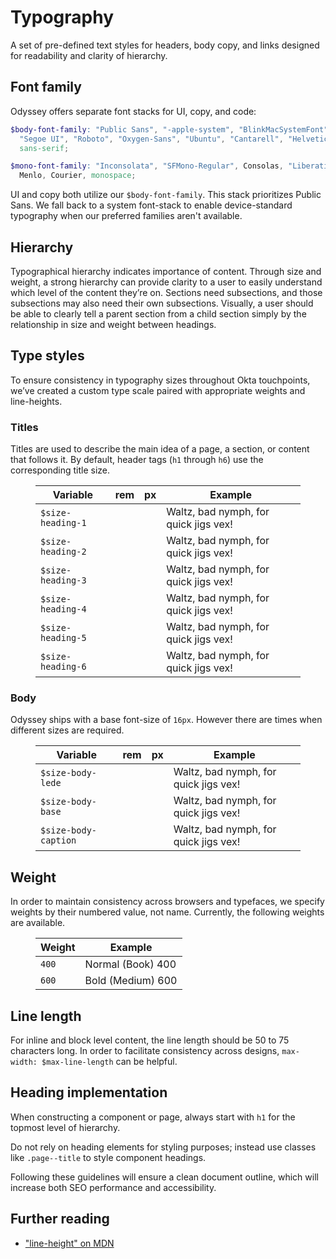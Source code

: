 
<Meta title="Guidelines/Typography" />

# Typography

A set of pre-defined text styles for headers, body copy, and links designed for readability and clarity of hierarchy.

## Font family

<p>Odyssey offers separate font stacks for UI, copy, and code:

```scss
$body-font-family: "Public Sans", "-apple-system", "BlinkMacSystemFont",
  "Segoe UI", "Roboto", "Oxygen-Sans", "Ubuntu", "Cantarell", "Helvetica Neue",
  sans-serif;

$mono-font-family: "Inconsolata", "SFMono-Regular", Consolas, "Liberation Mono",
  Menlo, Courier, monospace;
```

</p>

UI and copy both utilize our `$body-font-family`. This stack prioritizes Public Sans. We fall back to a system font-stack to enable device-standard typography when our preferred families aren't available.

## Hierarchy

<Description>

Typographical hierarchy indicates importance of content. Through size and weight, a strong hierarchy can provide clarity to a user to easily understand which level of the content they’re on. Sections need subsections, and those subsections may also need their own subsections. Visually, a user should be able to clearly tell a parent section from a child section simply by the relationship in size and weight between headings.

</Description>

## Type styles

<Description>

To ensure consistency in typography sizes throughout Okta touchpoints, we’ve created a custom type scale paired with appropriate weights and line-heights.

</Description>

### Titles

<Description>

Titles are used to describe the main idea of a page, a section, or content that follows it. By default, header tags (`h1` through `h6`) use the corresponding title size.

</Description>

<Description>
  <figure class="ods-table--figure">
    <table class="ods-table type-title-sample--table">
      <thead>
        <tr>
          <th scope="column">Variable</th>
          <th scope="column">rem</th>
          <th scope="column">px</th>
          <th scope="column">Example</th>
        </tr>
      </thead>
      <tbody>
        <tr class="type-sample">
          <td class="type-sample--token">
            <code>$size-heading-1</code>
          </td>
          <td class="type-sample--rem"></td>
          <td class="type-sample--px"></td>
          <td class="type-sample--example">
            Waltz, bad nymph, for quick jigs vex!
          </td>
        </tr>
        <tr class="type-sample">
          <td class="type-sample--token">
            <code>$size-heading-2</code>
          </td>
          <td class="type-sample--rem"></td>
          <td class="type-sample--px"></td>
          <td class="type-sample--example">
            Waltz, bad nymph, for quick jigs vex!
          </td>
        </tr>
        <tr class="type-sample">
          <td class="type-sample--token">
            <code>$size-heading-3</code>
          </td>
          <td class="type-sample--rem"></td>
          <td class="type-sample--px"></td>
          <td class="type-sample--example">
            Waltz, bad nymph, for quick jigs vex!
          </td>
        </tr>
        <tr class="type-sample">
          <td class="type-sample--token">
            <code>$size-heading-4</code>
          </td>
          <td class="type-sample--rem"></td>
          <td class="type-sample--px"></td>
          <td class="type-sample--example">
            Waltz, bad nymph, for quick jigs vex!
          </td>
        </tr>
        <tr class="type-sample">
          <td class="type-sample--token">
            <code>$size-heading-5</code>
          </td>
          <td class="type-sample--rem"></td>
          <td class="type-sample--px"></td>
          <td class="type-sample--example">
            Waltz, bad nymph, for quick jigs vex!
          </td>
        </tr>
        <tr class="type-sample">
          <td class="type-sample--token">
            <code>$size-heading-6</code>
          </td>
          <td class="type-sample--rem"></td>
          <td class="type-sample--px"></td>
          <td class="type-sample--example">
            Waltz, bad nymph, for quick jigs vex!
          </td>
        </tr>
      </tbody>
    </table>
  </figure>
</Description>

### Body

<Description>

Odyssey ships with a base font-size of `16px`. However there are times when different sizes are required.

</Description>

<Description>
  <figure class="ods-table--figure">
    <table class="ods-table type-body-sample--table">
      <thead>
        <tr>
          <th scope="column">Variable</th>
          <th scope="column">rem</th>
          <th scope="column">px</th>
          <th scope="column">Example</th>
        </tr>
      </thead>
      <tbody>
        <tr class="type-sample-body">
          <td class="type-sample-body--token">
            <code>$size-body-lede</code>
          </td>
          <td class="type-sample-body--rem"></td>
          <td class="type-sample-body--px"></td>
          <td class="type-sample-body--example">
            Waltz, bad nymph, for quick jigs vex!
          </td>
        </tr>
        <tr class="type-sample-body">
          <td class="type-sample-body--token">
            <code>$size-body-base</code>
          </td>
          <td class="type-sample-body--rem"></td>
          <td class="type-sample-body--px"></td>
          <td class="type-sample-body--example">
            Waltz, bad nymph, for quick jigs vex!
          </td>
        </tr>
        <tr class="type-sample-body">
          <td class="type-sample-body--token">
            <code>$size-body-caption</code>
          </td>
          <td class="type-sample-body--rem"></td>
          <td class="type-sample-body--px"></td>
          <td class="type-sample-body--example">
            Waltz, bad nymph, for quick jigs vex!
          </td>
        </tr>
      </tbody>
    </table>
  </figure>
</Description>

## Weight

<Description>

In order to maintain consistency across browsers and typefaces, we specify weights by their numbered value, not name. Currently, the following weights are available.

</Description>

<Description>
  <figure class="ods-table--figure">
    <table class="ods-table">
      <thead>
        <tr>
          <th scope="column">Weight</th>
          <th scope="column">Example</th>
        </tr>
      </thead>
      <tbody>
        <tr>
          <td>
            <code>400</code>
          </td>
          <td class="type-sample--400">Normal (Book) 400</td>
        </tr>
        <tr>
          <td>
            <code>600</code>
          </td>
          <td class="type-sample--600">Bold (Medium) 600</td>
        </tr>
      </tbody>
    </table>
  </figure>
</Description>

## Line length

<Description>

For inline and block level content, the line length should be 50 to 75 characters long. In order to facilitate consistency across designs, `max-width: $max-line-length` can be helpful.

</Description>

## Heading implementation

<Description>

When constructing a component or page, always start with <code>h1</code> for the topmost level of hierarchy.

Do not rely on heading elements for styling purposes; instead use classes like <code>.page--title</code> to style component headings.

Following these guidelines will ensure a clean document outline, which will increase both SEO performance and accessibility.

</Description>

## Further reading

<Description>

- <a href="https://developer.mozilla.org/en-US/docs/Web/CSS/line-height">
    "line-height" on MDN
  </a>

</Description>
